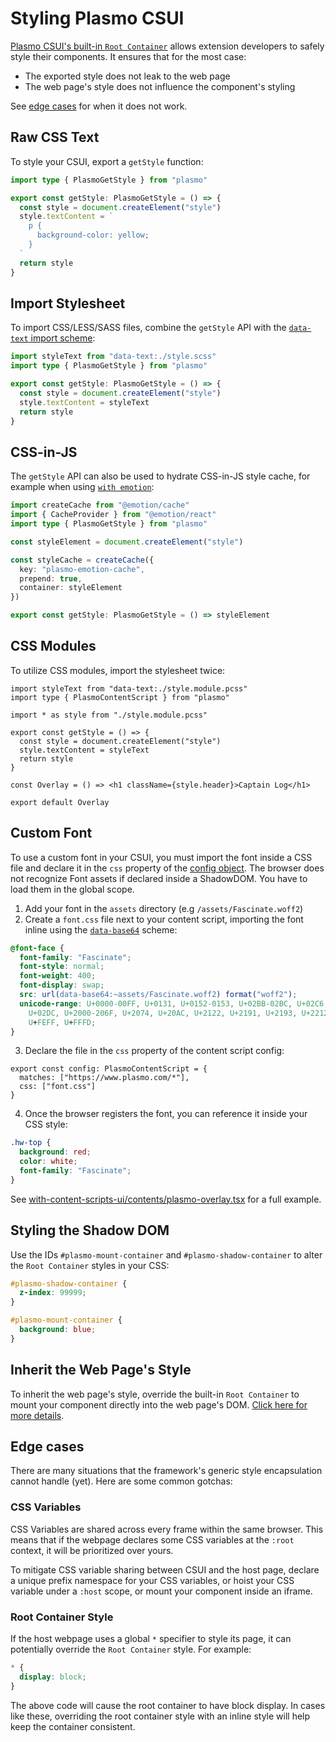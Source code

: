 # Styling Plasmo CSUI

[Plasmo CSUI's built-in `Root Container`](./life-cycle/#root-container) allows extension developers to safely style their components. It ensures that for the most case:

- The exported style does not leak to the web page
- The web page's style does not influence the component's styling

See [edge cases](#edge-cases) for when it does not work.

## Raw CSS Text

To style your CSUI, export a `getStyle` function:

```ts filename="content.tsx"
import type { PlasmoGetStyle } from "plasmo"

export const getStyle: PlasmoGetStyle = () => {
  const style = document.createElement("style")
  style.textContent = `
    p {
      background-color: yellow;
    }
  `
  return style
}
```

## Import Stylesheet

To import CSS/LESS/SASS files, combine the `getStyle` API with the [`data-text` import scheme](/framework/import#data-text):

```ts filename="content.tsx"
import styleText from "data-text:./style.scss"
import type { PlasmoGetStyle } from "plasmo"

export const getStyle: PlasmoGetStyle = () => {
  const style = document.createElement("style")
  style.textContent = styleText
  return style
}
```

## CSS-in-JS

The `getStyle` API can also be used to hydrate CSS-in-JS style cache, for example when using [`with emotion`](https://github.com/PlasmoHQ/examples/tree/main/with-emotion):

```ts filename="content.tsx"
import createCache from "@emotion/cache"
import { CacheProvider } from "@emotion/react"
import type { PlasmoGetStyle } from "plasmo"

const styleElement = document.createElement("style")

const styleCache = createCache({
  key: "plasmo-emotion-cache",
  prepend: true,
  container: styleElement
})

export const getStyle: PlasmoGetStyle = () => styleElement
```

## CSS Modules

To utilize CSS modules, import the stylesheet twice:

```tsx filename="content.tsx"
import styleText from "data-text:./style.module.pcss"
import type { PlasmoContentScript } from "plasmo"

import * as style from "./style.module.pcss"

export const getStyle = () => {
  const style = document.createElement("style")
  style.textContent = styleText
  return style
}

const Overlay = () => <h1 className={style.header}>Captain Log</h1>

export default Overlay
```

## Custom Font

To use a custom font in your CSUI, you must import the font inside a CSS file and declare it in the `css` property of the [config object](/framework/content-scripts#config). The browser does not recognize Font assets if declared inside a ShadowDOM. You have to load them in the global scope.

1. Add your font in the `assets` directory (e.g `/assets/Fascinate.woff2`)
2. Create a `font.css` file next to your content script, importing the font inline using the [`data-base64`](/framework/import#data-base64) scheme:

```css filename="font.css"
@font-face {
  font-family: "Fascinate";
  font-style: normal;
  font-weight: 400;
  font-display: swap;
  src: url(data-base64:~assets/Fascinate.woff2) format("woff2");
  unicode-range: U+0000-00FF, U+0131, U+0152-0153, U+02BB-02BC, U+02C6, U+02DA,
    U+02DC, U+2000-206F, U+2074, U+20AC, U+2122, U+2191, U+2193, U+2212, U+2215,
    U+FEFF, U+FFFD;
}
```

3. Declare the file in the `css` property of the content script config:

```tsx filename="content.tsx"
export const config: PlasmoContentScript = {
  matches: ["https://www.plasmo.com/*"],
  css: ["font.css"]
}
```

4. Once the browser registers the font, you can reference it inside your CSS style:

```css filename="style.css"
.hw-top {
  background: red;
  color: white;
  font-family: "Fascinate";
}
```

See [with-content-scripts-ui/contents/plasmo-overlay.tsx](https://github.com/PlasmoHQ/examples/blob/main/with-content-scripts-ui/contents/plasmo-overlay.tsx) for a full example.

## Styling the Shadow DOM

Use the IDs `#plasmo-mount-container` and `#plasmo-shadow-container` to alter the `Root Container` styles in your CSS:

```css filename="style.css"
#plasmo-shadow-container {
  z-index: 99999;
}

#plasmo-mount-container {
  background: blue;
}
```

## Inherit the Web Page's Style

To inherit the web page's style, override the built-in `Root Container` to mount your component directly into the web page's DOM. [Click here for more details](/framework/content-scripts-ui/life-cycle#custom-root-container).

## Edge cases

There are many situations that the framework's generic style encapsulation cannot handle (yet). Here are some common gotchas:

### CSS Variables

CSS Variables are shared across every frame within the same browser. This means that if the webpage declares some CSS variables at the `:root` context, it will be prioritized over yours.

To mitigate CSS variable sharing between CSUI and the host page, declare a unique prefix namespace for your CSS variables, or hoist your CSS variable under a `:host` scope, or mount your component inside an iframe.

### Root Container Style

If the host webpage uses a global `*` specifier to style its page, it can potentially override the `Root Container` style. For example:

```css
* {
  display: block;
}
```

The above code will cause the root container to have block display. In cases like these, overriding the root container style with an inline style will help keep the container consistent.
